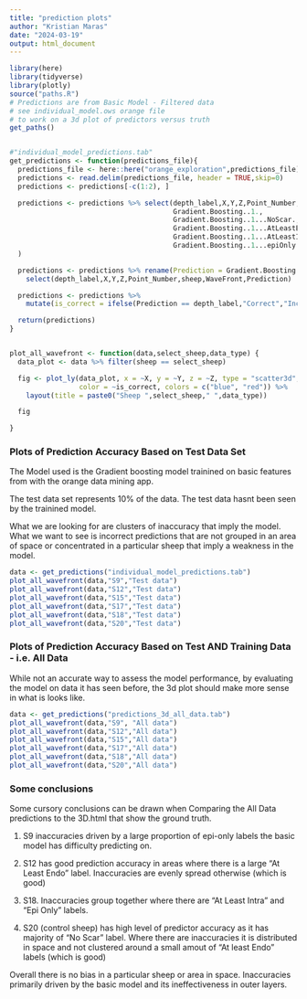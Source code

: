 ```yaml
---
title: "prediction plots"
author: "Kristian Maras"
date: "2024-03-19"
output: html_document
---
```


```r
library(here)
library(tidyverse)
library(plotly)
source("paths.R")
# Predictions are from Basic Model - Filtered data
# see individual_model.ows orange file
# to work on a 3d plot of predictors versus truth
get_paths()


#"individual_model_predictions.tab"
get_predictions <- function(predictions_file){
  predictions_file <- here::here("orange_exploration",predictions_file)
  predictions <- read.delim(predictions_file, header = TRUE,skip=0)
  predictions <- predictions[-c(1:2), ]

  predictions <- predictions %>% select(depth_label,X,Y,Z,Point_Number,sheep,WaveFront,
                                        Gradient.Boosting..1.,
                                        Gradient.Boosting..1...NoScar.,
                                        Gradient.Boosting..1...AtLeastEndo.,
                                        Gradient.Boosting..1...AtLeastIntra.,
                                        Gradient.Boosting..1...epiOnly.,
  )

  predictions <- predictions %>% rename(Prediction = Gradient.Boosting..1.) %>%
    select(depth_label,X,Y,Z,Point_Number,sheep,WaveFront,Prediction)

  predictions <- predictions %>%
    mutate(is_correct = ifelse(Prediction == depth_label,"Correct","Incorrect"))

  return(predictions)
}


plot_all_wavefront <- function(data,select_sheep,data_type) {
  data_plot <- data %>% filter(sheep == select_sheep)

  fig <- plot_ly(data_plot, x = ~X, y = ~Y, z = ~Z, type = "scatter3d", mode = "markers", marker = list(size = 3),
                 color = ~is_correct, colors = c("blue", "red")) %>%
    layout(title = paste0("Sheep ",select_sheep," ",data_type))

  fig

}
```

### Plots of Prediction Accuracy Based on Test Data Set

The Model used is the Gradient boosting model trainined on basic features from with the orange data mining app.

The test data set represents 10% of the data. The test data hasnt been seen by the trainined model.

What we are looking for are clusters of inaccuracy that imply the model. What we want to see is incorrect predictions that are not grouped in an area of space or concentrated in a particular sheep that imply a weakness in the model.

```r
data <- get_predictions("individual_model_predictions.tab")
plot_all_wavefront(data,"S9","Test data")
plot_all_wavefront(data,"S12","Test data")
plot_all_wavefront(data,"S15","Test data")
plot_all_wavefront(data,"S17","Test data")
plot_all_wavefront(data,"S18","Test data")
plot_all_wavefront(data,"S20","Test data")
```

### Plots of Prediction Accuracy Based on Test AND Training Data - i.e. All Data

While not an accurate way to assess the model performance, by evaluating the model on data it has seen before, the 3d plot should make more sense in what is looks like.

```r
data <- get_predictions("predictions_3d_all_data.tab")
plot_all_wavefront(data,"S9", "All data")
plot_all_wavefront(data,"S12","All data")
plot_all_wavefront(data,"S15","All data")
plot_all_wavefront(data,"S17","All data")
plot_all_wavefront(data,"S18","All data")
plot_all_wavefront(data,"S20","All data")
```


### Some conclusions

Some cursory conclusions can be drawn when Comparing the All Data predictions to the 3D.html that show the ground truth.


1. S9 inaccuracies driven by a large proportion of epi-only labels the basic model has difficulty predicting on.


2. S12 has good prediction accuracy in areas where there is a large "At Least Endo" label. Inaccuracies are evenly spread otherwise (which is good)

3. S18. Inaccuracies group together where there are "At Least Intra" and "Epi Only" labels.

4. S20 (control sheep) has high level of predictor accuracy as it has majority of "No Scar" label. Where there are inaccuracies it is distributed in space and not clustered around a small amout of "At least Endo" labels (which is good)

Overall there is no bias in a particular sheep or area in space. Inaccuracies primarily driven by the basic model and its ineffectiveness in outer layers.




